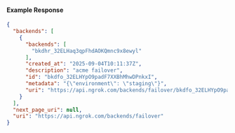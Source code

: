 
#### Example Response

```json
{
  "backends": [
    {
      "backends": [
        "bkdhr_32ELHaq3qpFhdAOKQmnc9x8ewyl"
      ],
      "created_at": "2025-09-04T10:11:37Z",
      "description": "acme failover",
      "id": "bkdfo_32ELHYpO9padF7XXBhMhwDPnkxI",
      "metadata": "{\"environment\": \"staging\"}",
      "uri": "https://api.ngrok.com/backends/failover/bkdfo_32ELHYpO9padF7XXBhMhwDPnkxI"
    }
  ],
  "next_page_uri": null,
  "uri": "https://api.ngrok.com/backends/failover"
}
```
